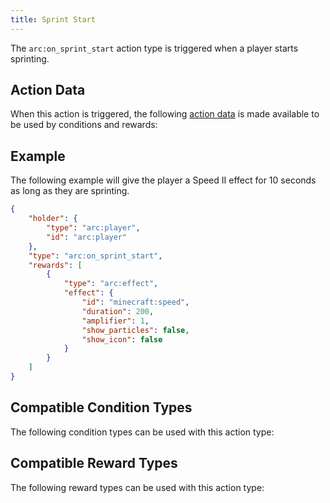 ```yaml
---
title: Sprint Start
---
```



The `arc:on_sprint_start` action type is triggered when a player starts sprinting.

## Action Data

When this action is triggered, the following [action data](/docs/arc/wiki/action_data/index.mdx) is made available to be used by conditions and rewards:

<ActionDataTable actionType="sprint_start" />

## Example

The following example will give the player a Speed II effect for 10 seconds as long as they are sprinting.

```json title="data/my_datapack/arc/speed_on_sprint_start.json"
{
    "holder": {
        "type": "arc:player",
        "id": "arc:player"
    },
    "type": "arc:on_sprint_start",
    "rewards": [
        {
            "type": "arc:effect",
            "effect": {
                "id": "minecraft:speed",
                "duration": 200,
                "amplifier": 1,
                "show_particles": false,
                "show_icon": false
            }
        }
    ]
}
```

## Compatible Condition Types

The following condition types can be used with this action type:

<CompatibleConditionTypes actionType="sprint_start" />

## Compatible Reward Types

The following reward types can be used with this action type:

<CompatibleRewardTypes actionType="sprint_start" />